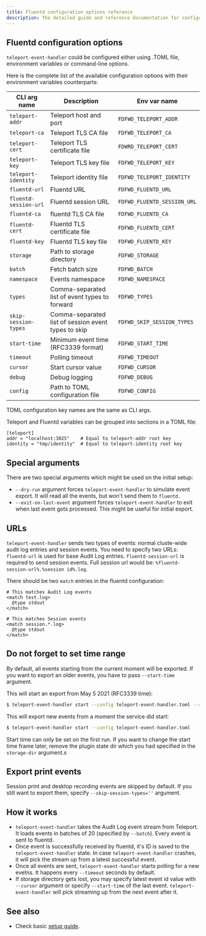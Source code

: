 ```yaml
---
title: Fluentd configuration options reference
description: The detailed guide and reference documentation for configuring Fluentd Teleport event forwarder.
---
```


## Fluentd configuration options

`teleport-event-handler` could be configured either using .TOML file, environment variables or command-line options.

Here is the complete list of the available configuration options with their environment variables counterparts:

| CLI arg name          | Description                                         | Env var name                |
| ----------------------|-----------------------------------------------------|-----------------------------|
| `teleport-addr`       | Teleport host and port                              | `FDFWD_TELEPORT_ADDR`       |
| `teleport-ca`         | Teleport TLS CA file                                | `FDFWD_TELEPORT_CA`         |
| `teleport-cert`       | Teleport TLS certificate file                       | `FDWRD_TELEPORT_CERT`       |
| `teleport-key`        | Teleport TLS key file                               | `FDFWD_TELEPORT_KEY`        |
| `teleport-identity`   | Teleport identity file                              | `FDFWD_TELEPORT_IDENTITY`   |
| `fluentd-url`         | Fluentd URL                                         | `FDFWD_FLUENTD_URL`         |
| `fluentd-session-url` | Fluentd session URL                                 | `FDFWD_FLUENTD_SESSION_URL` |
| `fluentd-ca`          | fluentd TLS CA file                                 | `FDFWD_FLUENTD_CA`          |
| `fluentd-cert`        | Fluentd TLS certificate file                        | `FDFWD_FLUENTD_CERT`        |
| `fluentd-key`         | Fluentd TLS key file                                | `FDFWD_FLUENTD_KEY`         |
| `storage`             | Path to storage directory                           | `FDFWD_STORAGE`             |
| `batch`               | Fetch batch size                                    | `FDFWD_BATCH`               |
| `namespace`           | Events namespace                                    | `FDFWD_NAMESPACE`           |
| `types`               | Comma-separated list of event types to forward      | `FDFWD_TYPES`               |
| `skip-session-types`  | Comma-separated list of session event types to skip | `FDFWD_SKIP_SESSION_TYPES`  |
| `start-time`          | Minimum event time (RFC3339 format)                 | `FDFWD_START_TIME`          |
| `timeout`             | Polling timeout                                     | `FDFWD_TIMEOUT`             |
| `cursor`              | Start cursor value                                  | `FDFWD_CURSOR`              |
| `debug`               | Debug logging                                       | `FDFWD_DEBUG`               |
| `config`              | Path to TOML configuration file                     | `FDFWD_CONFIG`              |

TOML configuration key names are the same as CLI args. 

Teleport and Fluentd variables can be grouped into sections in a TOML file:

```
[teleport]
addr = "localhost:3025"    # Equal to teleport-addr root key
identity = "tmp/identity"  # Equal to teleport-identity root key
```

## Special arguments

There are two special arguments which might be used on the initial setup:

- `--dry-run` argument forces `teleport-event-handler` to simulate event export. It will read all the events, but won't send them to `fluentd.`
- `--exit-on-last-event` argument forces `teleport-event-handler` to exit when last event gots processed. This might be useful for initial export.

## URLs

`teleport-event-handler` sends two types of events: normal cluste-wide audit log entries and session events. 
You need to specify two URLs: `fluentd-url` is used for base Audit Log entries. `fluentd-session-url` is 
required to send session events. Full session url would be: `%fluentd-session-url%.%session id%.log`.

There should be two `match` entries in the fluentd configuration:

```
# This matches Audit Log events
<match test.log>
  @type stdout
</match>

# This matches Session events
<match session.*.log> 
  @type stdout
</match>
```

## Do not forget to set time range

By default, all events starting from the current moment will be exported. If you want to export an older events, you have to pass `--start-time` argument.

This will start an export from May 5 2021 (RFC3339 time):

```sh
$ teleport-event-handler start --config teleport-event-handler.toml --start-time "2021-05-05T00:00:00Z"
```

This will export new events from a moment the service did start:

```sh
$ teleport-event-handler start --config teleport-event-handler.toml
```

Start time can only be set on the first run. If you want to change the start time frame later, remove the plugin state dir which you had specified in the `storage-dir` argument.s

## Export print events

Session print and desktop recording events are skipped by default. If you still want to export them, specify `--skip-session-types=''` argument.

## How it works

- `teleport-event-handler` takes the Audit Log event stream from Teleport. It loads events in batches of 20 (specified by `--batch`). Every event is sent to fluentd.
- Once event is successfully received by fluentd, it's ID is saved to the `teleport-event-handler` state. In case `teleport-event-handler` crashes, it will pick the stream up from a latest successful event.
- Once all events are sent, `teleport-event-handler` starts polling for a new evetns. It happens every `--timeout` seconds by default.
- If storage directory gets lost, you may specify latest event id value with `--cursor` argument or specify `--start-time` of the last event. `teleport-event-handler` will pick streaming up from the next event after it.

## See also

- Check basic [setup guide](https://goteleport.com/docs/setup/guides/fluentd/).